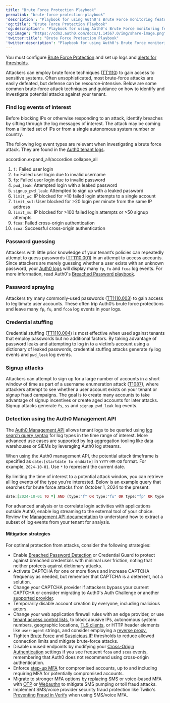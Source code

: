 ```yaml
---
title: "Brute Force Protection Playbook"
permalink: "brute-force-protection-playbook"
'description': "Playbook for using Auth0's Brute Force monitoring feature in the Security Center"
'og:title': "Brute Force Protection Playbook"
'og:description': "Playbook for using Auth0's Brute Force monitoring feature in the Security Center"
'og:image': "https://cdn2.auth0.com/docs/1.14567.0/img/share-image.png"
'twitter:title': "Brute Force Protection Playbook"
'twitter:description': "Playbook for using Auth0's Brute Force monitoring feature in the Security Center"
---
```


<Card title="Before you start">

You must configure [Brute Force Protection](/docs/ja-jp/secure/attack-protection/brute-force-protection) and set up logs and [alerts for thresholds](/docs/ja-jp/secure/security-center/security-alerts).

</Card>

Attackers can employ brute force techniques ([TT1110](https://attack.mitre.org/techniques/T1110/)) to gain access to sensitive systems. Often unsophisticated, most brute-force attacks are easily defeated, but defense can be resource-intensive. Below are some common brute-force attack techniques and guidance on how to identify and investigate potential attacks against your tenant.

### Find log events of interest

Before blocking IPs or otherwise responding to an attack, identify breaches by sifting through the log messages of interest. The attack may be coming from a limited set of IPs or from a single autonomous system number or country.

The following log event types are relevant when investigating a brute force attack. They are found in the [Auth0 tenant logs](/docs/ja-jp/secure/attack-protection/view-attack-protection-events).

accordion.expand_all/accordion.collapse_all

<Accordion title="Log event types">

1. `f:` Failed user login
2. `fu`: Failed user login due to invalid username
3. `fp`: Failed user login due to invalid password
4. `pwd_leak`: Attempted login with a leaked password
5. `signup_pwd_leak`: Attempted to sign up with a leaked password
6. `limit_wc`: IP blocked for >10 failed login attempts to a single account
7. `limit_sul`: User blocked for >20 login per minute from the same IP address
8. `limit_mu`: IP blocked for >100 failed login attempts or >50 signup attempts
9. `fcoa`: Failed cross-origin authentication
10. `scoa`: Successful cross-origin authentication

</Accordion>

### Password guessing

Attackers with little prior knowledge of your tenant’s policies can repeatedly attempt to guess passwords ([TT1110.001](https://attack.mitre.org/techniques/T1110/001/)) in an attempt to access accounts. Since attackers are merely guessing whether a user exists with an unknown password, your [Auth0 logs](/docs/ja-jp/deploy-monitor/logs/log-event-type-codes) will display many `fp`, `fu` and `fcoa` log events. For more information, read Auth0's [Breached Password playbook](/docs/ja-jp/secure/attack-protection/playbooks/breached-password-playbook).

### Password spraying

Attackers try many commonly-used passwords ([TT1110.003](https://attack.mitre.org/techniques/T1110/003/)) to gain access to legitimate user accounts. These often trip Auth0’s brute force protections and leave many `fp`, `fu`, and `fcoa` log events in your logs.

### Credential stuffing

Credential stuffing ([TT1110.004](https://attack.mitre.org/techniques/T1110/004/)) is most effective when used against tenants that employ passwords but no additional factors. By taking advantage of password leaks and attempting to log in to a victim’s account using a dictionary of leaked passwords, credential stuffing attacks generate `fp` log events and `pwd_leak` log events.

### Signup attacks

Attackers can attempt to sign up for a large number of accounts in a short window of time as part of a username enumeration attack ([T1087](https://attack.mitre.org/techniques/T1087/)), where attackers attempt to see whether a user account exists on your tenant or signup fraud campaigns. The goal is to create many accounts to take advantage of signup incentives or create aged accounts for later attacks. Signup attacks generate `fs`, `ss` and `signup_pwd_leak` log events.

### Detection using the Auth0 Management API

The [Auth0 Management API](/docs/ja-jp/deploy-monitor/logs/retrieve-log-events-using-mgmt-api) allows tenant logs to be queried using [log search query syntax](/docs/ja-jp/deploy-monitor/logs/log-search-query-syntax) for log types in the time range of interest. More advanced use cases are supported by log aggregation tooling like data warehouses or SIEMs by leveraging Auth0 log streams.

When using the Auth0 <Tooltip data-tooltip-id="react-containers-DefinitionTooltip-0" href="/docs/ja-jp/glossary?term=management-api" tip="Management API: 顧客が管理タスクを実行できるようにするための製品。" cta="用語集の表示">management API</Tooltip>, the potential attack timeframe is specified as `date:[startdate to enddate]` in `YYYY-MM-DD` format. For example, `2024-10-01`. Use `*` to represent the current date.

By limiting the time of interest to a potential attack window, you can retrieve all log events of the type you’re interested. Below is an example query that searches for brute force attacks from October 1, 2024 to the present:

```ruby lines
date:[2024-10-01 TO *] AND (type:"f" OR type:"fu" OR type:"fp" OR type:"pwd_leak" OR type:"limit_wc" OR type:"limit_sul" OR type:"limit_mu" OR type:"fcoa")
```

For advanced analysis or to correlate login activities with applications outside Auth0, enable log streaming to the external tool of your choice. Review the [Management API documentation](/docs/ja-jp/api/management/v2/logs/get-logs) to understand how to extract a subset of log events from your tenant for analysis.

#### Mitigation strategies

For optimal protection from attacks, consider the following strategies:

* Enable [Breached Password Detection](/docs/ja-jp/secure/attack-protection/breached-password-detection) or Credential Guard to protect against breached credentials with minimal user friction, noting that neither protects against dictionary attacks.
* Activate CAPTCHA for one or more flows and increase CAPTCHA frequency as needed, but remember that CAPTCHA is a deterrent, not a solution.
* Change your CAPTCHA provider if attackers bypass your current CAPTCHA or consider migrating to Auth0's Auth Challenge or another [supported provider](/docs/ja-jp/secure/attack-protection/bot-detection/configure-captcha).
* Temporarily disable account creation by everyone, including malicious actors.
* Change your web application firewall rules with an edge provider, or use [tenant access control lists](/docs/ja-jp/secure/tenant-access-control-list), to block abusive IPs, autonomous system numbers, geographic locations, [TLS clients](/docs/ja-jp/customize/custom-domains/self-managed-certificates/tls-ssl), or HTTP header elements like `user-agent` strings, and consider employing a [reverse proxy.](/docs/ja-jp/customize/custom-domains/self-managed-certificates#configure-reverse-proxy)
* Tighten [Brute Force](/docs/ja-jp/secure/attack-protection/brute-force-protection) and [Suspicious IP](/docs/ja-jp/secure/attack-protection/suspicious-ip-throttling) thresholds to reduce allowed connection limits and mitigate brute-force attacks.
* Disable unused endpoints by modifying your [Cross-Origin Authentication](/docs/ja-jp/authenticate/login/cross-origin-authentication) settings if you see frequent `fcoa` and `scoa` events, remembering that Auth0 does not recommend using cross-origin authentication.
* Enforce [step-up MFA](/docs/ja-jp/secure/multi-factor-authentication/step-up-authentication) for compromised accounts, up to and including requiring <Tooltip data-tooltip-id="react-containers-DefinitionTooltip-0" href="/docs/ja-jp/glossary?term=multifactor-authentication" tip="多要素認証（MFA）: ユーザー名とパスワードに加えて、SMS経由のコードなどの要素を使用するユーザー認証プロセス。" cta="用語集の表示">MFA</Tooltip> for potentially compromised accounts.
* Migrate to stronger MFA options by replacing SMS or voice-based MFA with [OTP](/docs/ja-jp/secure/multi-factor-authentication/multi-factor-authentication-factors/configure-otp-notifications-for-mfa) or [Webauthn](/docs/ja-jp/secure/multi-factor-authentication/fido-authentication-with-webauthn/configure-webauthn-device-biometrics-for-mfa) to mitigate SMS pumping or toll fraud attacks.
* Implement SMS/voice provider security fraud protection like Twilio's [Preventing Fraud in Verify](https://www.twilio.com/docs/verify/preventing-toll-fraud) when using SMS/voice MFA.